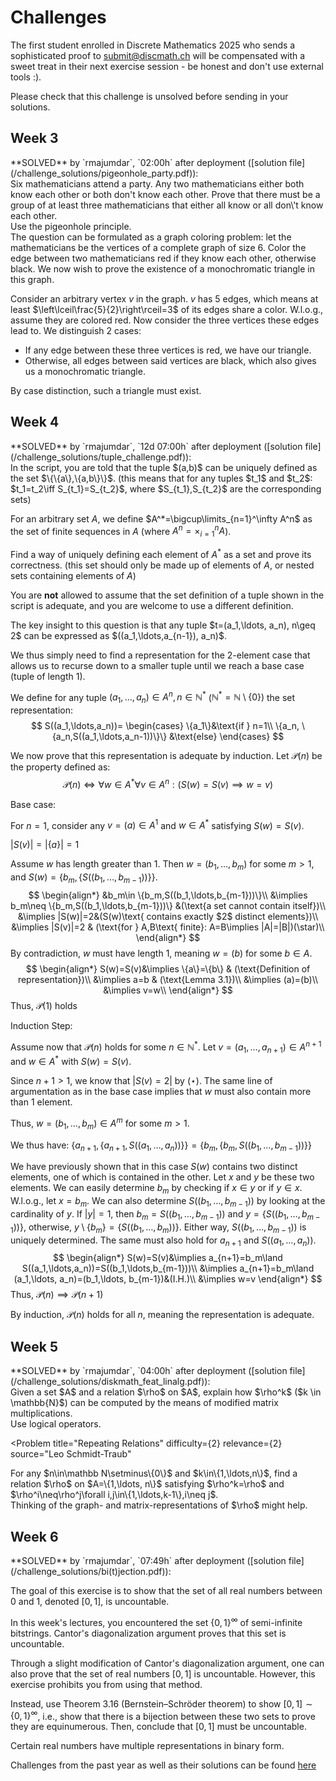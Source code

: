 
# Challenges

The first student enrolled in Discrete Mathematics 2025 who sends a sophisticated proof to [submit@discmath.ch](mailto:submit@discmath.ch) will be compensated with a sweet treat in their next exercise session - be honest and don't use external tools :). 

Please check that this challenge is unsolved before sending in your solutions.


## Week 3

<Callout type='info' emoji="🔓">
**SOLVED** by `rmajumdar`, `02:00h` after deployment ([solution file](/challenge_solutions/pigeonhole_party.pdf)):
<Problem
title="Pigeonhole Party"
difficulty={3}
relevance={2}
source="Leo Schmidt-Traub"
>
<div label="question">
Six mathematicians attend a party. Any two mathematicians either both know each other or both don't know each other. Prove that there must be a group of at least three mathematicians that either all know or all don\'t know each other.
</div>
<div label="hint">
Use the pigeonhole principle.
</div>
<div label="answer">
The question can be formulated as a graph coloring problem: let the mathematicians be the vertices of a complete graph of size 6. Color the edge between two mathematicians red if they know each other, otherwise black. We now wish to prove the existence of a monochromatic triangle in this graph.

Consider an arbitrary vertex $v$ in the graph. $v$ has $5$ edges, which means at least $\left\lceil\frac{5}{2}\right\rceil=3$ of its edges share a color. W.l.o.g., assume they are colored red. Now consider the three vertices these edges lead to. We distinguish 2 cases: 
- If any edge between these three vertices is red, we have our triangle.
- Otherwise, all edges between said vertices are black, which also gives us a monochromatic triangle.

By case distinction, such a triangle must exist.
</div>
</Problem>
</Callout>


## Week 4

<Callout type='info' emoji="🔓">
**SOLVED** by `rmajumdar`, `12d 07:00h` after deployment ([solution file](/challenge_solutions/tuple_challenge.pdf)):
<Problem
title="Taming the Tuple"
difficulty={3}
relevance={4}
source="Leo Schmidt-Traub"
>
<div label="question">
In the script, you are told that the tuple $(a,b)$ can be uniquely defined as the set $\{\{a\},\{a,b\}\}$. (this means that for any tuples $t_1$ and $t_2$: $t_1=t_2\iff S_{t_1}=S_{t_2}$, where $S_{t_1},S_{t_2}$ are the corresponding sets)

For an arbitrary set $A$, we define $A^*=\bigcup\limits_{n=1}^\infty A^n$ as the set of finite sequences in $A$ (where $A^n=\times_{i=1}^n A$).

Find a way of uniquely defining each element of $A^*$ as a set and prove its correctness. (this set should only be made up of elements of $A$, or nested sets containing elements of $A$) 

You are **not** allowed to assume that the set definition of a tuple shown in the script is adequate, and you are welcome to use a different definition.
</div>
<div label="answer">
The key insight to this question is that any tuple $t=(a_1,\ldots, a_n), n\geq 2$ can be expressed as $((a_1,\ldots,a_{n-1}), a_n)$.

We thus simply need to find a representation for the 2-element case that allows us to recurse down to a smaller tuple until we reach a base case (tuple of length 1).

We define for any tuple $(a_1,\ldots, a_n)\in A^n,n\in\mathbb{N}^*$ ($\mathbb N^*=\mathbb N\setminus\{0\}$) the set representation: 
$$
S((a_1,\ldots,a_n))=
\begin{cases}
\{a_1\}&\text{if } n=1\\
\{a_n, \{a_n,S((a_1,\ldots,a_n-1))\}\} &\text{else}
\end{cases}
$$

We now prove that this representation is adequate by induction.
Let $\mathcal P(n)$ be the property defined as:
$$
\mathcal P(n)\iff\forall w\in A^*\forall v\in A^n: (S(w)=S(v)\implies w=v)
$$

Base case:

For $n=1$, consider any $v=(a)\in A^1$ and $w\in A^*$ satisfying $S(w)=S(v)$.

$|S(v)|=|\{a\}|=1$

Assume $w$ has length greater than $1$. Then $w=(b_1,\ldots,b_m)$ for some $m>1$, and $S(w)=\{b_m,\{S((b_1,\ldots,b_{m-1}))\}\}$.
$$
\begin{align*}
&b_m\in \{b_m,S((b_1,\ldots,b_{m-1}))\}\\
&\implies b_m\neq \{b_m,S((b_1,\ldots,b_{m-1}))\} &(\text{a set cannot contain itself})\\
&\implies |S(w)|=2&(S(w)\text{ contains exactly $2$ distinct elements})\\
&\implies |S(v)|=2 & (\text{for } A,B\text{ finite}: A=B\implies |A|=|B|)(\star)\\
\end{align*}
$$
By contradiction, $w$ must have length $1$, meaning $w=(b)$ for some $b\in A$.
$$
\begin{align*}
S(w)=S(v)&\implies \{a\}=\{b\} & (\text{Definition of representation})\\
&\implies a=b & (\text{Lemma 3.1})\\
&\implies (a)=(b)\\
&\implies v=w\\
\end{align*}
$$
Thus, $\mathcal P(1)$ holds

Induction Step:

Assume now that $\mathcal P(n)$ holds for some $n\in\mathbb N^*$. Let $v=(a_1,\ldots, a_{n+1})\in A^{n+1}$ and $w\in A^*$ with $S(w)=S(v)$.

Since $n+1>1$, we know that $|S(v)=2|$ by $(\star)$.
The same line of argumentation as in the base case implies that $w$ must also contain more than $1$ element.

Thus, $w=(b_1,\ldots,b_m)\in A^m$ for some $m>1$.

We thus have:
$\{a_{n+1},\{a_{n+1},S((a_1,\ldots,a_n))\}\}=\{b_m,\{b_m,S((b_1,\ldots,b_{m-1}))\}\}$

We have previously shown that in this case $S(w)$ contains two distinct elements, one of which is contained in the other.
Let $x$ and $y$ be these two elements. 
We can easily determine $b_m$ by checking if $x\in y$ or if $y\in x$.
W.l.o.g., let $x=b_m$.
We can also determine $S((b_1,\ldots, b_{m-1}))$ by looking at the cardinality of $y$. If $|y|=1$, then $b_m=S((b_1,\ldots,b_{m-1}))$ and $y=\{S((b_1,\ldots,b_{m-1}))\}$, otherwise, $y\setminus\{b_m\}=\{S((b_1,\ldots,b_{m}))\}$.
Either way, $S((b_1,\ldots,b_{m-1}))$ is uniquely determined. The same must also hold for $a_{n+1}$ and $S((a_1,\ldots,a_n))$. 
$$
\begin{align*}
S(w)=S(v)&\implies a_{n+1}=b_m\land S((a_1,\ldots,a_n))=S((b_1,\ldots,b_{m-1}))\\
&\implies a_{n+1}=b_m\land (a_1,\ldots, a_n)=(b_1,\ldots, b_{m-1})&(I.H.)\\
&\implies w=v
\end{align*}
$$
Thus, $\mathcal P(n)\implies \mathcal P(n+1)$

By induction, $\mathcal P(n)$ holds for all $n$, meaning the representation is adequate.
</div>
</Problem>
</Callout>


## Week 5

<Callout type='info' emoji="🔓">
**SOLVED** by `rmajumdar`, `04:00h` after deployment ([solution file](/challenge_solutions/diskmath_feat_linalg.pdf)):
<Problem
title="DiscMath feat. LinAlg"
difficulty={2}
relevance={1}
source="Hatim Abdel Ghaffar"
>
<div label="question">
Given a set $A$ and a relation $\rho$ on $A$, explain how $\rho^k$ ($k \in \mathbb{N}$) can be computed by the means of modified matrix multiplications. 
</div>
<div label="hint">
Use logical operators.
</div>
</Problem>
</Callout>

<Problem
title="Repeating Relations"
difficulty={2}
relevance={2}
source="Leo Schmidt-Traub"
>
<div label="question">
For any $n\in\mathbb N\setminus\{0\}$ and $k\in\{1,\ldots,n\}$, find a relation $\rho$ on $A=\{1,\ldots, n\}$ satisfying $\rho^k=\rho$ and $\rho^i\neq\rho^j\forall i,j\in\{1,\ldots,k-1\},i\neq j$.
</div>
<div label="hint">
Thinking of the graph- and matrix-representations of $\rho$ might help.
</div>
</Problem>


## Week 6

<Callout type='info' emoji="🔓">
**SOLVED** by `rmajumdar`, `07:49h` after deployment ([solution file](/challenge_solutions/bi(t)jection.pdf)):
<Problem
title="Bi(t)jection"
difficulty={4}
relevance={3}
source="Hatim Abdel Ghaffar"
>
<div label="question">

The goal of this exercise is to show that the set of all real numbers between 0 and 1, denoted $[0, 1]$, is uncountable.

In this week's lectures, you encountered the set $\{0, 1\}^{\infty}$ of semi-infinite bitstrings. Cantor's diagonalization argument proves that this set is uncountable.

Through a slight modification of Cantor's diagonalization argument, one can also prove that the set of real numbers $[0, 1]$ is uncountable. However, this exercise prohibits you from using that method.

Instead, use Theorem 3.16 (Bernstein–Schröder theorem) to show $[0, 1] \sim \{0, 1\}^{\infty}$, i.e., show that there is a bijection between these two sets to prove they are equinumerous. Then, conclude that $[0, 1]$ must be uncountable.

</div>
<div label="hint">
Certain real numbers have multiple representations in binary form.
</div>

</Problem>
</Callout>



Challenges from the past year as well as their solutions can be found [here](/past_challenges/2024)
